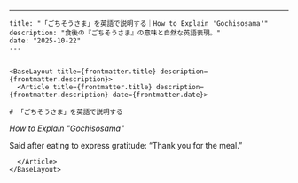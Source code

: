 ---
    title: "「ごちそうさま」を英語で説明する｜How to Explain 'Gochisosama'"
    description: "食後の『ごちそうさま』の意味と自然な英語表現。"
    date: "2025-10-22"
    ---


    <BaseLayout title={frontmatter.title} description={frontmatter.description}>
      <Article title={frontmatter.title} description={frontmatter.description} date={frontmatter.date}>

    # 「ごちそうさま」を英語で説明する
*How to Explain "Gochisosama"*

Said after eating to express gratitude: “Thank you for the meal.”

      </Article>
    </BaseLayout>
